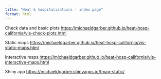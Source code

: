 ```yaml
---
title: "Heat & hospitalizations - index page"
format: html
---
```


Check data and basic plots <https://michaeldgarber.github.io/heat-hosp-california/vis-check-plots.html>

Static maps <https://michaeldgarber.github.io/heat-hosp-california/vis-static-maps.html>

Interactive maps <https://michaeldgarber.github.io/heat-hosp-california/vis-interactive-maps.html>

Shiny app  <https://michaeldgarber.shinyapps.io/tmap-static/>